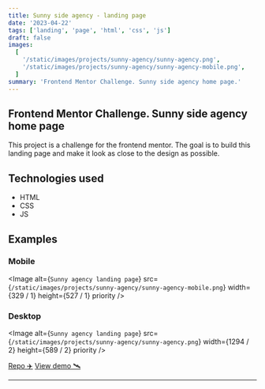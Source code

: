 ```yaml
---
title: Sunny side agency - landing page
date: '2023-04-22'
tags: ['landing', 'page', 'html', 'css', 'js']
draft: false
images:
  [
    '/static/images/projects/sunny-agency/sunny-agency.png',
    '/static/images/projects/sunny-agency/sunny-agency-mobile.png',
  ]
summary: 'Frontend Mentor Challenge. Sunny side agency home page.'
---
```


## Frontend Mentor Challenge. Sunny side agency home page

This project is a challenge for the frontend mentor. The goal is to build this landing page and make it look as close to the design as possible.

## Technologies used

- HTML
- CSS
- JS

## Examples

### Mobile

<Image
  alt={`Sunny agency landing page`}
  src={`/static/images/projects/sunny-agency/sunny-agency-mobile.png`}
  width={329 / 1}
  height={527 / 1}
  priority
/>

### Desktop

<Image
  alt={`Sunny agency landing page`}
  src={`/static/images/projects/sunny-agency/sunny-agency.png`}
  width={1294 / 2}
  height={589 / 2}
  priority
/>

[Repo ✈️](https://github.com/robert-ds/sunny-side-agency)
[View demo 🛰](https://robert-ds.github.io/sunny-side-agency/)

---
